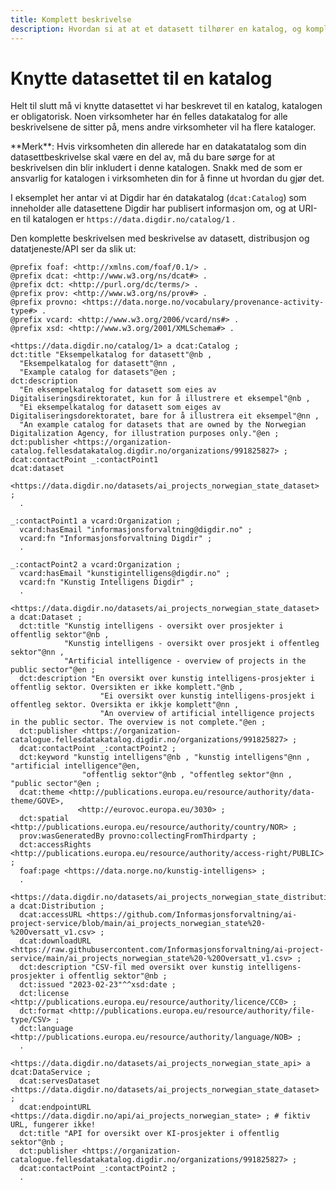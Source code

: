 ```yaml
---
title: Komplett beskrivelse
description: Hvordan si at at et datasett tilhører en katalog, og komplett beskrivelse av datasettet
---
```


# Knytte datasettet til en katalog

Helt til slutt må vi knytte datasettet vi har beskrevet til en katalog, katalogen er obligatorisk. Noen virksomheter har én felles datakatalog for alle beskrivelsene de sitter på, mens andre virksomheter vil ha flere kataloger.

<Alert size='sm'>
    **Merk**: Hvis virksomheten din allerede har en datakatatalog som din datasettbeskrivelse skal være en del av, må du
    bare sørge for at beskrivelsen din blir inkludert i denne katalogen. Snakk med de som er ansvarlig for katalogen i
    virksomheten din for å finne ut hvordan du gjør det.
</Alert>

I eksemplet her antar vi at Digdir har én datakatalog (`dcat:Catalog`) som inneholder alle datasettene Digdir har publisert informasjon om, og at URI-en til katalogen er `https://data.digdir.no/catalog/1` .

Den komplette beskrivelsen med beskrivelse av datasett, distribusjon og datatjeneste/API ser da slik ut:

```turtle
@prefix foaf: <http://xmlns.com/foaf/0.1/> .
@prefix dcat: <http://www.w3.org/ns/dcat#> .
@prefix dct: <http://purl.org/dc/terms/> .
@prefix prov: <http://www.w3.org/ns/prov#> .
@prefix provno: <https://data.norge.no/vocabulary/provenance-activity-type#> .
@prefix vcard: <http://www.w3.org/2006/vcard/ns#> .
@prefix xsd: <http://www.w3.org/2001/XMLSchema#> .

<https://data.digdir.no/catalog/1> a dcat:Catalog ;
dct:title "Eksempelkatalog for datasett"@nb ,
  "Eksempelkatalog for datasett"@nn ,
  "Example catalog for datasets"@en ;
dct:description 
  "En eksempelkatalog for datasett som eies av Digitaliseringsdirektoratet, kun for å illustrere et eksempel"@nb , 
  "Ei eksempelkatalog for datasett som eiges av Digitaliseringsdorektoratet, bare for å illustrera eit eksempel"@nn ,
  "An example catalog for datasets that are owned by the Norwegian Digitalization Agency, for illustration purposes only."@en ;
dct:publisher <https://organization-catalog.fellesdatakatalog.digdir.no/organizations/991825827> ;
dcat:contactPoint _:contactPoint1
dcat:dataset 
  <https://data.digdir.no/datasets/ai_projects_norwegian_state_dataset> ;
  .

_:contactPoint1 a vcard:Organization ;
  vcard:hasEmail "informasjonsforvaltning@digdir.no" ;
  vcard:fn "Informasjonsforvaltning Digdir" ;
  .

_:contactPoint2 a vcard:Organization ;
  vcard:hasEmail "kunstigintelligens@digdir.no" ;
  vcard:fn "Kunstig Intelligens Digdir" ;
  .

<https://data.digdir.no/datasets/ai_projects_norwegian_state_dataset> a dcat:Dataset ;
  dct:title "Kunstig intelligens - oversikt over prosjekter i offentlig sektor"@nb ,
            "Kunstig intelligens - oversikt over prosjekt i offentleg sektor"@nn ,
            "Artificial intelligence - overview of projects in the public sector"@en ;
  dct:description "En oversikt over kunstig intelligens-prosjekter i offentlig sektor. Oversikten er ikke komplett."@nb ,
                    "Ei oversikt over kunstig intelligens-prosjekt i offentleg sektor. Oversikta er ikkje komplett"@nn ,
                    "An overview of artificial intelligence projects in the public sector. The overview is not complete."@en ;
  dct:publisher <https://organization-catalogue.fellesdatakatalog.digdir.no/organizations/991825827> ;
  dcat:contactPoint _:contactPoint2 ;
  dct:keyword "kunstig intelligens"@nb , "kunstig intelligens"@nn , "artificial intelligence"@en,
                "offentlig sektor"@nb , "offentleg sektor"@nn , "public sector"@en ;
  dcat:theme <http://publications.europa.eu/resource/authority/data-theme/GOVE>,
               <http://eurovoc.europa.eu/3030> ;
  dct:spatial <http://publications.europa.eu/resource/authority/country/NOR> ;
  prov:wasGeneratedBy provno:collectingFromThirdparty ;
  dct:accessRights <http://publications.europa.eu/resource/authority/access-right/PUBLIC> ;
  foaf:page <https://data.norge.no/kunstig-intelligens> ;
  .

<https://data.digdir.no/datasets/ai_projects_norwegian_state_distribution> a dcat:Distribution ;
  dcat:accessURL <https://github.com/Informasjonsforvaltning/ai-project-service/blob/main/ai_projects_norwegian_state%20-%20Oversatt_v1.csv> ;
  dcat:downloadURL <https://raw.githubusercontent.com/Informasjonsforvaltning/ai-project-service/main/ai_projects_norwegian_state%20-%20Oversatt_v1.csv> ;
  dct:description "CSV-fil med oversikt over kunstig intelligens-prosjekter i offentlig sektor"@nb ;
  dct:issued "2023-02-23"^^xsd:date ;
  dct:license <http://publications.europa.eu/resource/authority/licence/CC0> ;
  dct:format <http://publications.europa.eu/resource/authority/file-type/CSV> ;
  dct:language <http://publications.europa.eu/resource/authority/language/NOB> ;
  .

<https://data.digdir.no/datasets/ai_projects_norwegian_state_api> a dcat:DataService ;
  dcat:servesDataset <https://data.digdir.no/datasets/ai_projects_norwegian_state_dataset> ;
  dcat:endpointURL <https://data.digdir.no/api/ai_projects_norwegian_state> ; # fiktiv URL, fungerer ikke!
  dct:title "API for oversikt over KI-prosjekter i offentlig sektor"@nb ;
  dct:publisher <https://organization-catalogue.fellesdatakatalog.digdir.no/organizations/991825827> ;
  dcat:contactPoint _:contactPoint2 ;
  .
```
